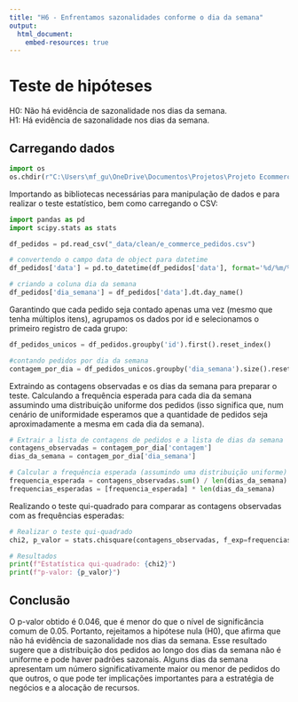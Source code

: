 ```yaml
---
title: "H6 - Enfrentamos sazonalidades conforme o dia da semana"
output: 
  html_document:
    embed-resources: true
---
```


# Teste de hipóteses
<p>H0: Não há evidência de sazonalidade nos dias da semana.<br>H1: Há evidência de sazonalidade nos dias da semana.</p>

## Carregando dados

```python
import os
os.chdir(r"C:\Users\mf_gu\OneDrive\Documentos\Projetos\Projeto Ecommerce\ecommerce-joias")
```

Importando as bibliotecas necessárias para manipulação de dados e para realizar o teste estatístico, bem como carregando o CSV:
```python
import pandas as pd
import scipy.stats as stats

df_pedidos = pd.read_csv("_data/clean/e_commerce_pedidos.csv")
```


```python
# convertendo o campo data de object para datetime
df_pedidos['data'] = pd.to_datetime(df_pedidos['data'], format='%d/%m/%Y %H:%M:%S')

# criando a coluna dia da semana
df_pedidos['dia_semana'] = df_pedidos['data'].dt.day_name()
```


Garantindo que cada pedido seja contado apenas uma vez (mesmo que tenha múltiplos itens), agrupamos os dados por id e selecionamos o primeiro registro de cada grupo:

```python
df_pedidos_unicos = df_pedidos.groupby('id').first().reset_index()

#contando pedidos por dia da semana
contagem_por_dia = df_pedidos_unicos.groupby('dia_semana').size().reset_index(name='contagem')
```

Extraindo as contagens observadas e os dias da semana para preparar o teste.
Calculando a frequência esperada para cada dia da semana assumindo uma distribuição uniforme dos pedidos (isso significa que, num cenário de uniformidade esperamos que a quantidade de pedidos seja aproximadamente a mesma em cada dia da semana).
```python
# Extrair a lista de contagens de pedidos e a lista de dias da semana
contagens_observadas = contagem_por_dia['contagem']
dias_da_semana = contagem_por_dia['dia_semana']

# Calcular a frequência esperada (assumindo uma distribuição uniforme)
frequencia_esperada = contagens_observadas.sum() / len(dias_da_semana)
frequencias_esperadas = [frequencia_esperada] * len(dias_da_semana)
```


Realizando o teste qui-quadrado para comparar as contagens observadas com as frequências esperadas:
```python
# Realizar o teste qui-quadrado
chi2, p_valor = stats.chisquare(contagens_observadas, f_exp=frequencias_esperadas)

# Resultados
print(f"Estatística qui-quadrado: {chi2}")
print(f"p-valor: {p_valor}")
```

## Conclusão
O p-valor obtido é 0.046, que é menor do que o nível de significância comum de 0.05. Portanto, rejeitamos a hipótese nula (H0), que afirma que não há evidência de sazonalidade nos dias da semana.
Esse resultado sugere que a distribuição dos pedidos ao longo dos dias da semana não é uniforme e pode haver padrões sazonais. Alguns dias da semana apresentam um número significativamente maior ou menor de pedidos do que outros, o que pode ter implicações importantes para a estratégia de negócios e a alocação de recursos.